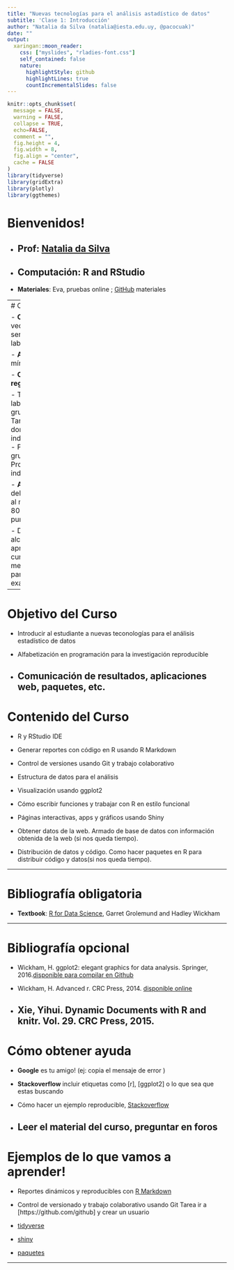 ```yaml
---
title: "Nuevas tecnologías para el análisis astadístico de datos"
subtitle: 'Clase 1: Introducción'
author: "Natalia da Silva (natalia@iesta.edu.uy, @pacocuak)"
date: ""
output:
  xaringan::moon_reader:
    css: ["myslides", "rladies-font.css"]
    self_contained: false
    nature:
      highlightStyle: github
      highlightLines: true
      countIncrementalSlides: false
---
```



```r
knitr::opts_chunk$set(
  message = FALSE,
  warning = FALSE,
  collapse = TRUE,
  echo=FALSE,
  comment = "",
  fig.height = 4,
  fig.width = 8,
  fig.align = "center",
  cache = FALSE
)
library(tidyverse)
library(gridExtra)
library(plotly)
library(ggthemes)
```

# Bienvenidos!

- __Prof__: [Natalia da Silva](http://ndasilva.public.iastate.edu) 
--

- __Computación__: R and RStudio
--

- __Materiales__: Eva, pruebas online ; [GitHub](https://github.com/natydasilva) materiales

---
# Curso

- __Clases:__ 2 veces por semana en el laboratorio

- __Asistencia:__ mínimo 80%

- __Curso reglamentado:__

    - Tareas en el laboratorio en grupo 15%
    - Tareas domiciliarias individual 20%
    - Proyecto grupal 25%
    - Proyecto final individual 40%
    
- __Aprobación__ del curso con al menos el 80% de los puntos

- De no alcanzar la aprobación del curso, al menos 50% para dar examen    
---

# Objetivo del Curso

- Introducir al estudiante a nuevas teconologías para el análisis estadístico de datos

- Alfabetización en programación para la investigación reproducible

- Comunicación de resultados, aplicaciones web, paquetes, etc.
---

# Contenido del Curso
- R y RStudio IDE

-	Generar reportes con código en R usando R Markdown
 
- Control de versiones usando Git y trabajo colaborativo

- Estructura de datos para el análisis

- Visualización usando ggplot2

- Cómo escribir funciones y trabajar con R en estilo funcional

- Páginas interactivas, apps   y gráficos usando Shiny
 
-	Obtener datos de la web.  Armado de base de datos con información obtenida de la web (si nos queda tiempo).

-	Distribución de datos y código. Como hacer paquetes en R para distribuir código y datos(si nos queda tiempo).

---

# Bibliografía obligatoria

- __Textbook__: [R for Data Science](http://r4ds.had.co.nz), Garret Grolemund and Hadley Wickham

---


# Bibliografía opcional


- Wickham, H. ggplot2: elegant graphics for data analysis. Springer, 2016.[disponible para compilar en Github](https://github.com/hadley/ggplot2-book)

- Wickham, H. Advanced r. CRC Press, 2014. [disponible online](http://adv-r.had.co.nz)

- Xie, Yihui. Dynamic Documents with R and knitr. Vol. 29. CRC Press, 2015.
---

# Cómo obtener ayuda

- **Google** es tu amigo! (ej: copia el mensaje de error )
- **Stackoverflow** incluir etiquetas como [r], [ggplot2] o lo que sea que estas buscando
- Cómo hacer un ejemplo reproducible,  [Stackoverflow](https://stackoverflow.com/questions/5963269/how-to-make-a-great-r-reproducible-example/5963610#5963610)

- Leer el material del curso, preguntar en foros
---

# Ejemplos de lo que vamos a aprender!

- Reportes dinámicos y reproducibles con [R Markdown]( http://rmarkdown.rstudio.com/gallery.html)

- Control de versionado y trabajo colaborativo usando Git
 Tarea ir a [https://github.com/github] y crear un usuario
 
- [tidyverse](https://www.tidyverse.org) 

- [shiny](https://shiny.rstudio.com/gallery/)

- [paquetes](https://cran.r-project.org)

---

